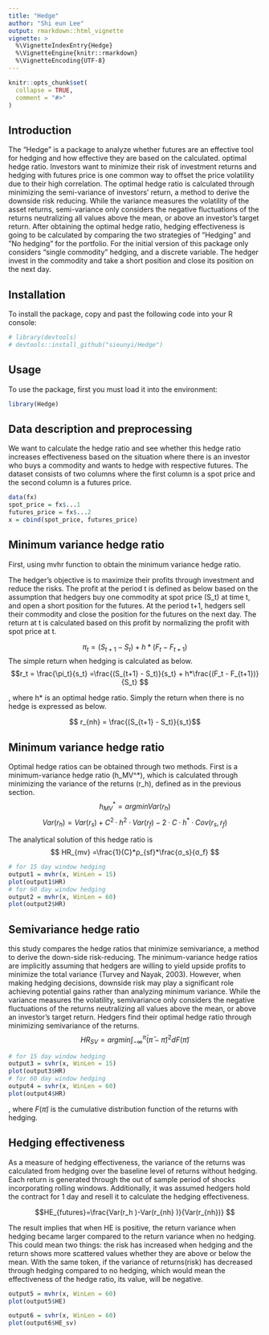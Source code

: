 ```yaml
---
title: "Hedge"
author: "Shi eun Lee"
output: rmarkdown::html_vignette
vignette: >
  %\VignetteIndexEntry{Hedge}
  %\VignetteEngine{knitr::rmarkdown}
  %\VignetteEncoding{UTF-8}
---
```


```r
knitr::opts_chunk$set(
  collapse = TRUE,
  comment = "#>"
)
```


## Introduction
The "Hedge” is a package to analyze whether futures are an effective tool for hedging and how effective they are based on the calculated. optimal hedge ratio. Investors want to minimize their risk of investment returns and hedging with futures price is one common way to offset the price volatility due to their high correlation. The optimal hedge ratio is calculated through minimizing the semi-variance of investors’ return, a method to derive the downside risk reducing. While the variance measures the volatility of the asset returns, semi-variance only considers the negative fluctuations of the returns neutralizing all values above the mean, or above an investor’s target return. After obtaining the optimal hedge ratio, hedging effectiveness is going to be calculated by comparing the two strategies of ”Hedging” and ”No hedging” for the portfolio. For the initial version of this package only considers "single commodity" hedging, and a discrete variable. The hedger invest in the commodity and take a short position and close its position on the next day. 


## Installation

To install the package, copy and past the following code into your R console:
```r
# library(devtools)
# devtools::install_github("sieunyi/Hedge")
```

## Usage
To use the package, first you must load it into the environment:
```r
library(Hedge)
```


## Data description and preprocessing
We want to calculate the hedge ratio and see whether this hedge ratio increases effectiveness based on the situation where there is an investor who buys a commodity and wants to hedge with respective futures.
The dataset consists of two columns where the first column is a spot price and the second column is a futures price.
```r
data(fx)
spot_price = fx$...1
futures_price = fx$...2
x = cbind(spot_price, futures_price)
```

## Minimum variance hedge ratio
First, using mvhr function to obtain the minimum variance hedge ratio. 

The hedger’s objective is to maximize their profits through investment and reduce the risks. The profit at the period t is defined as below based on the assumption that hedgers buy one commodity at spot price (S_t) at time t, and open a short position for the futures. At the period t+1, hedgers sell their  commodity and close the position for the futures on the next day. The return at t is calculated based on this profit by normalizing the profit with spot price at t.

$$\pi_t = (S_{t+1} - S_t) + h*(F_t - F_{t+1})$$
The simple return when hedging is calculated as below. 
$$r_t = \frac{\pi_t}{s_t} =\frac{(S_{t+1} - S_t)}{s_t} + h*\frac{(F_t - F_{t+1})}{S_t} $$

, where h* is an optimal hedge ratio.
Simply the return when there is no hedge is expressed as below.

$$ r_{nh} = \frac{(S_{t+1} - S_t)}{s_t}$$


## Minimum variance hedge ratio

Optimal hedge ratios can be obtained through two methods. First is a minimum-variance hedge ratio (h_MV^*), which is calculated through minimizing the variance of the returns (r_h), defined as in the previous section. 
$$h_{MV}^*=arg  min  Var(r_h )$$
$$Var(r_h )=Var(r_s )+C^2·h^2·Var(r_f)-2·C·h^*·Cov(r_s,r_f )$$

The analytical solution of this hedge ratio is  $$ HR_{mv} =\frac{1}{C}*ρ_{sf}*\frac{σ_s}{σ_f} $$

```r
# for 15 day window hedging
output1 = mvhr(x, WinLen = 15)
plot(output1$HR)
# for 60 day window hedging
output2 = mvhr(x, WinLen = 60)
plot(output2$HR)
```


## Semivariance hedge ratio

this study compares the hedge ratios that minimize semivariance, a method to derive the down-side risk-reducing. The minimum-variance hedge ratios are implicitly assuming that hedgers are willing to yield upside profits to minimize the total variance (Turvey and Nayak, 2003). However, when making hedging decisions, downside risk may play a significant role achieving potential gains rather than analyzing minimum variance. While the variance measures the volatility, semivariance only considers the negative fluctuations of the returns neutralizing all values above the mean, or above an investor's target return. Hedgers find their optimal hedge ratio through minimizing semivariance of the returns.
$$HR_{SV} = argmin \int_{-\infty}^{\bar\pi}(\bar\pi - \tilde\pi)^2dF(\tilde\pi)$$
```r
# for 15 day window hedging
output3 = svhr(x, WinLen = 15)
plot(output3$HR)
# for 60 day window hedging
output4 = svhr(x, WinLen = 60)
plot(output4$HR)
```




, where $F(\tilde\pi)$ is the cumulative distribution function of the returns with hedging.


## Hedging effectiveness
As a measure of hedging effectiveness, the variance of the returns was calculated from hedging over the baseline level of returns without hedging. Each return is generated through the out of sample period of shocks incorporating rolling windows. Additionally, it was assumed hedgers hold the contract for 1 day and resell it to calculate the hedging effectiveness.  

$$HE_{futures}=\frac{Var(r_h )-Var(r_{nh} )}{Var(r_{nh})} $$

The result implies that when HE is positive, the return variance when hedging became larger compared to the return variance when no hedging. This could mean two things: the risk has increased when hedging and the return shows more scattered values whether they are above or below the mean. With the same token, if the variance of returns(risk) has decreased through hedging compared to no hedging, which would mean the effectiveness of the hedge ratio, its value, will be negative.

```r
output5 = mvhr(x, WinLen = 60)
plot(output5$HE)

```

```r
output6 = svhr(x, WinLen = 60)
plot(output6$HE_sv)
```

